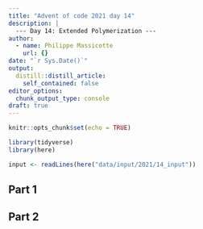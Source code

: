 ```yaml
---
title: "Advent of code 2021 day 14"
description: |
  --- Day 14: Extended Polymerization ---
author:
  - name: Philippe Massicotte
    url: {}
date: "`r Sys.Date()`"
output:
  distill::distill_article:
    self_contained: false
editor_options: 
  chunk_output_type: console
draft: true
---
```



```r
knitr::opts_chunk$set(echo = TRUE)

library(tidyverse)
library(here)
```

```r
input <- readLines(here("data/input/2021/14_input"))
```



## Part 1

## Part 2
